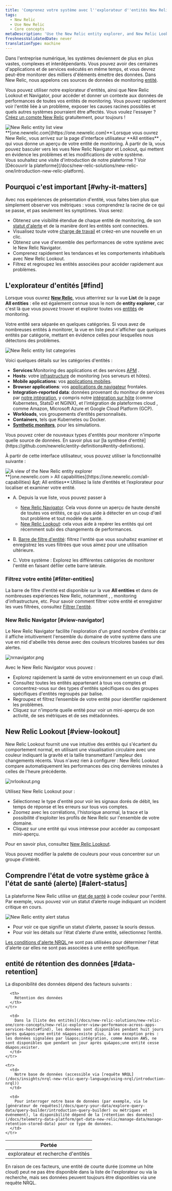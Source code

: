 ```yaml
---
title: 'Comprenez votre système avec l''explorateur d''entités New Relic, Lookout et Navigator'
tags:
  - New Relic
  - Use New Relic
  - Core concepts
metaDescription: 'Use the New Relic entity explorer, and New Relic Lookout and Navigator, to see all your monitored entities in one place and explore the reported data.'
freshnessValidatedDate: never
translationType: machine
---
```


Dans l&apos;entreprise numérique, les systèmes deviennent de plus en plus vastes, complexes et interdépendants. Vous pouvez avoir des centaines d&apos;applications et de services exécutés en même temps, et vous devrez peut-être monitorer des milliers d&apos;éléments émettre des données. Dans New Relic, nous appelons ces sources de données de monitoring [entité](/docs/new-relic-one/use-new-relic-one/core-concepts/what-entity-new-relic).

Vous pouvez utiliser notre explorateur d&apos;entités, ainsi que New Relic Lookout et Navigator, pour accéder et donner un contexte aux données de performances de toutes vos entités de monitoring. Vous pouvez rapidement voir l&apos;entité liée à un problème, exposer les causes racines possibles et quels autres systèmes pourraient être affectés. Vous voulez l&apos;essayer ? [Créez un compte New Relic](https://newrelic.com/signup) gratuitement, pour toujours !

<img title="New Relic entity list view" alt="New Relic entity list view" src="/images/solutions_screenshot-crop_entity-list-view.webp" />

<figcaption>
  <DNT>**[one.newrelic.com](https://one.newrelic.com)**</DNT>:Lorsque vous ouvrez New Relic, vous arrivez sur la page d&apos;interface utilisateur <DNT>**All entities**</DNT> , qui vous donne un aperçu de votre entité de monitoring. À partir de là, vous pouvez basculer vers les vues New Relic Navigator et Lookout, qui mettent en évidence les problèmes et les modifications de votre système.
</figcaption>

<Callout variant="tip">
  Vous souhaitez une visite d&apos;introduction de notre plateforme ? Voir [Découvrir la plateforme](/docs/new-relic-solutions/new-relic-one/introduction-new-relic-platform).
</Callout>

## Pourquoi c&apos;est important [#why-it-matters]

Avec nos expériences de présentation d&apos;entité, vous faites bien plus que simplement observer vos métriques : vous comprendrez la racine de ce qui se passe, et pas seulement les symptômes. Vous serez:

* Obtenez une visibilité étendue de chaque entité de monitoring, de son [statut d&apos;alerte](#alert-status) et de la manière dont les entités sont connectées.
* Visualisez toute votre [charge de travail](/docs/new-relic-one/use-new-relic-one/workloads/workloads-isolate-resolve-incidents-faster) et créez-en une nouvelle en un clic.
* Obtenez une vue d&apos;ensemble des performances de votre système avec le New Relic Navigator.
* Comprenez rapidement les tendances et les comportements inhabituels avec New Relic Lookout.
* Filtrez et regroupez les entités associées pour accéder rapidement aux problèmes.

## L&apos;explorateur d&apos;entités [#find]

Lorsque vous ouvrez <DNT>**[New Relic](https://one.newrelic.com)**</DNT>, vous atterrirez sur la vue <DNT>**List**</DNT> de la page <DNT>**All entities**</DNT> : elle est également connue sous le nom de <DNT>**entity explorer**</DNT>, car c&apos;est là que vous pouvez trouver et explorer toutes vos [entités](/docs/new-relic-one/use-new-relic-one/core-concepts/what-entity-new-relic) de monitoring.

Votre entité sera séparée en quelques catégories. Si vous avez de nombreuses entités à monitorer, la vue en liste peut n&apos;afficher que quelques entités par catégorie, mettant en évidence celles pour lesquelles nous détectons des problèmes.

<img title="New Relic entity list categories" alt="New Relic entity list categories" src="/images/platform_screenshot-crop_entity-categories.webp" />

Voici quelques détails sur les catégories d&apos;entités :

* <DNT>**Services**</DNT>:Monitoring des applications et des services [APM](/docs/apm) .
* <DNT>**Hosts**</DNT>: votre [infrastructure](/docs/infrastructure) de monitoring (vos serveurs et hôtes).
* <DNT>**Mobile applications**</DNT>: vos [applications mobiles](/docs/mobile-monitoring).
* <DNT>**Browser applications**</DNT>: vos [applications de navigateur](/docs/browser) frontales.
* <DNT>**Integration-reported data**</DNT>: données provenant du moniteur de services par [notre intégration](https://newrelic.com/integrations), y compris notre [intégration sur hôte](/docs/integrations/host-integrations/getting-started/introduction-host-integrations) (comme Kubernetes, StatsD et NGINX), et l&apos;intégration de plateformes cloud , comme Amazon, Microsoft Azure et Google Cloud Platform (GCP).
* <DNT>**Workloads**</DNT>, vos groupements d’entités personnalisés.
* <DNT>**Containers**</DNT>, tels que Kubernetes ou Docker.
* <DNT>**[Synthetic monitors](/docs/synthetics)**</DNT>, pour les simulations.

<Callout variant="tip">
  Vous pouvez créer de nouveaux types d&apos;entités pour monitorer n&apos;importe quelle source de données. En savoir plus sur [la synthèse d&apos;entité](https://github.com/newrelic/entity-definitions#entity-definitions).
</Callout>

À partir de cette interface utilisateur, vous pouvez utiliser la fonctionnalité suivante :

<img title="A view of the New Relic entity explorer" alt="A view of the New Relic entity explorer" src="/images/solutions_screenshot-crop_entity-explorer-sections.webp" />

<figcaption>
  <DNT>**[one.newrelic.com &gt; All capabilities](https://one.newrelic.com/all-capabilities) &amp;gt; All entities**</DNT>:Utilisez la liste d’entités et l’explorateur pour localiser et examiner votre entité.
</figcaption>

* A. Depuis la vue liste, vous pouvez passer à

  * [New Relic Navigator](#view-navigator). Cela vous donne un aperçu de haute densité de toutes vos entités, ce qui vous aide à détecter en un coup d&apos;œil tout problème et tout modèle de santé.
  * [New Relic Lookout](#view-lookout): cela vous aide à repérer les entités qui ont récemment subi des changements de performances.

* B. [Barre de filtre d&apos;entité](#filter-tag): filtrez l&apos;entité que vous souhaitez examiner et enregistrez les vues filtrées que vous aimez pour une utilisation ultérieure.

* C. Votre système : Explorez les différentes catégories de monitorer l&apos;entité en faisant défiler cette barre latérale.

### Filtrez votre entité [#filter-entities]

La barre de filtre d&apos;entité est disponible sur la vue <DNT>**All entities**</DNT> et dans de nombreuses expériences New Relic, notamment <InlinePopover type="apm" />, <InlinePopover type="browser" />, monitoring d&apos;infrastructure, etc. Pour savoir comment filtrer votre entité et enregistrer les vues filtrées, consultez [Filtrer l&apos;entité](/docs/new-relic-solutions/new-relic-one/core-concepts/search-filter-entities).

### New Relic Navigator [#view-navigator]

Le New Relic Navigator facilite l&apos;exploration d&apos;un grand nombre d&apos;entités car il affiche intuitivement l&apos;ensemble du domaine de votre système dans une vue en nid d&apos;abeille très dense avec des couleurs tricolores basées sur des alertes.

<img title="nrnavigator.png" alt="nrnavigator.png" src="/images/platform_screenshot-full_New-Relic-Navigator.webp" />

Avec le New Relic Navigator vous pouvez :

* Explorez rapidement la santé de votre environnement en un coup d’œil.
* Consultez toutes les entités appartenant à tous vos comptes et concentrez-vous sur des types d&apos;entités spécifiques ou des groupes spécifiques d&apos;entités regroupés par balise.
* Regroupez et filtrez l’ensemble de votre entité pour identifier rapidement les problèmes.
* Cliquez sur n&apos;importe quelle entité pour voir un mini-aperçu de son activité, de ses métriques et de ses métadonnées.

## New Relic Lookout [#view-lookout]

New Relic Lookout fournit une vue intuitive des entités qui s&apos;écartent du comportement normal, en utilisant une visualisation circulaire avec une couleur indiquant la gravité et la taille transmettant l&apos;ampleur des changements récents. Vous n&apos;avez rien à configurer : New Relic Lookout compare automatiquement les performances des cinq dernières minutes à celles de l&apos;heure précédente.

<img title="nrlookout.png" alt="nrlookout.png" src="/images/platform_screenshot-full_lookout-ui.webp" />

Utilisez New Relic Lookout pour :

* Sélectionnez le type d&apos;entité pour voir les signaux dorés de débit, les temps de réponse et les erreurs sur tous vos comptes.
* Zoomez avec les corrélations, l&apos;historique anormal, la trace et la possibilité d&apos;exploiter les profils de New Relic sur l&apos;ensemble de votre domaine.
* Cliquez sur une entité qui vous intéresse pour accéder au composant mini-aperçu.

Pour en savoir plus, consultez [New Relic Lookout](/docs/new-relic-one/use-new-relic-one/core-concepts/new-relic-lookout-monitor-your-estate-glance).

<Callout variant="tip">
  Vous pouvez modifier la palette de couleurs pour vous concentrer sur un groupe d’intérêt.
</Callout>

## Comprendre l&apos;état de votre système grâce à l&apos;état de santé (alerte) [#alert-status]

La plateforme New Relic utilise un [état de santé](/docs/alerts-applied-intelligence/new-relic-alerts/advanced-alerts/understand-technical-concepts/view-entity-health-status-find-entities-without-alert-conditions/) à code couleur pour l&apos;entité. Par exemple, vous pouvez voir un statut d’alerte rouge indiquant un incident critique en cours.

<img title="New Relic entity alert status" alt="New Relic entity alert status" src="/images/alerts_screenshot-crop_entity-alert-status-red.webp" />

* Pour voir ce que signifie un statut d’alerte, passez la souris dessus.
* Pour voir les détails sur l’état d’alerte d’une entité, sélectionnez l’entité.

[Les conditions d&apos;alerte NRQL ](/docs/alerts/new-relic-alerts/defining-conditions/create-alert-conditions-nrql-queries)ne sont pas utilisées pour déterminer l&apos;état d&apos;alerte car elles ne sont pas associées à une entité spécifique.

## entité de rétention des données [#data-retention]

La disponibilité des données dépend des facteurs suivants :

<table>
  <thead>
    <tr>
      <th style={{ width: "200px" }}>
        Portée
      </th>

      <th>
        Rétention des données
      </th>
    </tr>
  </thead>

  <tbody>
    <tr>
      <td>
        explorateur et recherche d&apos;entités
      </td>

      <td>
        Dans la [liste des entités](/docs/new-relic-solutions/new-relic-one/core-concepts/new-relic-explorer-view-performance-across-apps-services-hosts#find), les données sont disponibles pendant huit jours après qu&apos;une entité n&apos;existe plus, à une exception près : les données signalées par l&apos;intégration, comme Amazon AWS, ne sont disponibles que pendant un jour après qu&apos;une entité cesse d&apos;exister.
      </td>
    </tr>

    <tr>
      <td>
        Notre base de données (accessible via [requête NRQL](/docs/insights/nrql-new-relic-query-language/using-nrql/introduction-nrql))
      </td>

      <td>
        Pour interroger notre base de données (par exemple, via le [générateur de requêtes](/docs/query-your-data/explore-query-data/query-builder/introduction-query-builder) ou métriques et événement), la disponibilité dépend de la [rétention des données](/docs/telemetry-data-platform/get-data-new-relic/manage-data/manage-retention-stored-data) pour ce type de données.
      </td>
    </tr>
  </tbody>
</table>

En raison de ces facteurs, une entité de courte durée (comme un hôte cloud) peut ne pas être disponible dans la liste de l&apos;explorateur ou via la recherche, mais ses données peuvent toujours être disponibles via une requête NRQL.